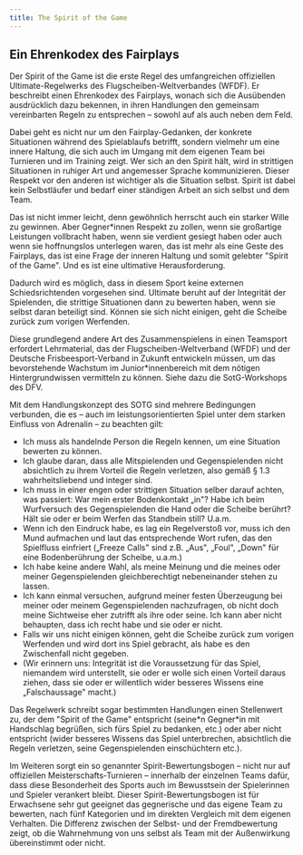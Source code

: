 ```yaml
---
title: The Spirit of the Game
---
```


## Ein Ehrenkodex des Fairplays

Der Spirit of the Game ist die erste Regel des umfangreichen offiziellen Ultimate-Regelwerks des Flugscheiben-Weltverbandes (WFDF). Er beschreibt einen Ehrenkodex des Fairplays, wonach sich die Ausübenden ausdrücklich dazu bekennen, in ihren Handlungen den gemeinsam vereinbarten Regeln zu entsprechen – sowohl auf als auch neben dem Feld.

Dabei geht es nicht nur um den Fairplay-Gedanken, der konkrete Situationen während des Spielablaufs betrifft, sondern vielmehr um eine innere Haltung, die sich auch im Umgang mit dem eigenen Team bei Turnieren und im Training zeigt. Wer sich an den Spirit hält, wird in strittigen Situationen in ruhiger Art und angemesser Sprache kommunizieren. Dieser Respekt vor den anderen ist wichtiger als die Situation selbst. Spirit ist dabei kein Selbstläufer und bedarf einer ständigen Arbeit an sich selbst und dem Team.

Das ist nicht immer leicht, denn gewöhnlich herrscht auch ein starker Wille zu gewinnen. Aber Gegner\*innen Respekt zu zollen, wenn sie großartige Leistungen vollbracht haben, wenn sie verdient gesiegt haben oder auch wenn sie hoffnungslos unterlegen waren, das ist mehr als eine Geste des Fairplays, das ist eine Frage der inneren Haltung und somit gelebter "Spirit of the Game". Und es ist eine ultimative Herausforderung.

Dadurch wird es möglich, dass in diesem Sport keine externen Schiedsrichtenden vorgesehen sind. Ultimate beruht auf der Integrität der Spielenden, die strittige Situationen dann zu bewerten haben, wenn sie selbst daran beteiligt sind. Können sie sich nicht einigen, geht die Scheibe zurück zum vorigen Werfenden.

Diese grundlegend andere Art des Zusammenspielens in einen Teamsport erfordert Lehrmaterial, das der Flugscheiben-Weltverband (WFDF) und der Deutsche Frisbeesport-Verband in Zukunft entwickeln müssen, um das bevorstehende Wachstum im Junior\*innenbereich mit dem nötigen Hintergrundwissen vermitteln zu können. Siehe dazu die SotG-Workshops des DFV.

Mit dem Handlungskonzept des SOTG sind mehrere Bedingungen verbunden, die es – auch im leistungsorientierten Spiel unter dem starken Einfluss von Adrenalin – zu beachten gilt:

* Ich muss als handelnde Person die Regeln kennen, um eine Situation bewerten zu können.
* Ich glaube daran, dass alle Mitspielenden und Gegenspielenden nicht absichtlich zu ihrem Vorteil die Regeln verletzen, also gemäß § 1.3 wahrheitsliebend und integer sind.
* Ich muss in einer engen oder strittigen Situation selber darauf achten, was passiert: War mein erster Bodenkontakt „in"? Habe ich beim Wurfversuch des Gegenspielenden die Hand oder die Scheibe berührt? Hält sie oder er beim Werfen das Standbein still? U.a.m.
* Wenn ich den Eindruck habe, es lag ein Regelverstoß vor, muss ich den Mund aufmachen und laut das entsprechende Wort rufen, das den Spielfluss einfriert („Freeze Calls" sind z.B. „Aus", „Foul", „Down" für eine Bodenberührung der Scheibe, u.a.m.)
* Ich habe keine andere Wahl, als meine Meinung und die meines oder meiner Gegenspielenden gleichberechtigt nebeneinander stehen zu lassen.
* Ich kann einmal versuchen, aufgrund meiner festen Überzeugung bei meiner oder meinem Gegenspielenden nachzufragen, ob nicht doch meine Sichtweise eher zutrifft als ihre oder seine. Ich kann aber nicht behaupten, dass ich recht habe und sie oder er nicht.
* Falls wir uns nicht einigen können, geht die Scheibe zurück zum vorigen Werfenden und wird dort ins Spiel gebracht, als habe es den Zwischenfall nicht gegeben.
* (Wir erinnern uns: Integrität ist die Voraussetzung für das Spiel, niemandem wird unterstellt, sie oder er wolle sich einen Vorteil daraus ziehen, dass sie oder er willentlich wider besseres Wissens eine „Falschaussage" macht.)

Das Regelwerk schreibt sogar bestimmten Handlungen einen Stellenwert zu, der dem "Spirit of the Game" entspricht (seine\*n Gegner\*in mit Handschlag begrüßen, sich fürs Spiel zu bedanken, etc.) oder aber nicht entspricht (wider besseres Wissens das Spiel unterbrechen, absichtlich die Regeln verletzen, seine Gegenspielenden einschüchtern etc.).

Im Weiteren sorgt ein so genannter Spirit-Bewertungsbogen – nicht nur auf offiziellen Meisterschafts-Turnieren – innerhalb der einzelnen Teams dafür, dass diese Besonderheit des Sports auch im Bewusstsein der Spielerinnen und Spieler verankert bleibt. Dieser Spirit-Bewertungsbogen ist für Erwachsene sehr gut geeignet das gegnerische und das eigene Team zu bewerten, nach fünf Kategorien und im direkten Vergleich mit dem eigenen Verhalten. Die Differenz zwischen der Selbst- und der Fremdbewertung zeigt, ob die Wahrnehmung von uns selbst als Team mit der Außenwirkung übereinstimmt oder nicht.

